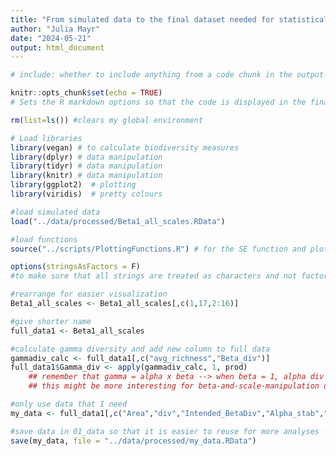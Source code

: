 ```yaml
---
title: "From simulated data to the final dataset needed for statistical analysis"
author: "Julia Mayr"
date: "2024-05-21"
output: html_document
---
```


```r

# include: whether to include anything from a code chunk in the output document --> when include = F, this whole chunk is excluded in the output!

knitr::opts_chunk$set(echo = TRUE)
# Sets the R markdown options so that the code is displayed in the final html file. If it is set to FALSE then the code isn't displayed only the result is 

rm(list=ls()) #clears my global environment

# Load libraries
library(vegan) # to calculate biodiversity measures
library(dplyr) # data manipulation
library(tidyr) # data manipulation
library(knitr) # data manipulation
library(ggplot2)  # plotting
library(viridis)  # pretty colours

#load simulated data
load("../data/processed/Beta1_all_scales.RData")

#load functions
source("../scripts/PlottingFunctions.R") # for the SE function and plotting 

options(stringsAsFactors = F)
#to make sure that all strings are treated as characters and not factors unless specified


```

```r

#rearrange for easier visualization
Beta1_all_scales <- Beta1_all_scales[,c(1,17,2:16)]

#give shorter name
full_data1 <- Beta1_all_scales

#calculate gamma diversity and add new column to full data 
gammadiv_calc <- full_data1[,c("avg_richness","Beta_div")]
full_data1$Gamma_div <- apply(gammadiv_calc, 1, prod)
    ## remember that gamma = alpha x beta --> when beta = 1, alpha div == gamma div
    ## this might be more interesting for beta-and-scale-manipulation dataset --> but it also gives us a continuous predictor variable for x

#only use data that I need
my_data <- full_data1[,c("Area","div","Intended_BetaDiv","Alpha_stab","Gamma_stab","Spatial_AS","avg_richness","Beta_div","Gamma_div")]

#save data in 01_data so that it is easier to reuse for more analyses - I save it in that folder to not confuse it with other intermediate outputs of the simulation
save(my_data, file = "../data/processed/my_data.RData")

```


